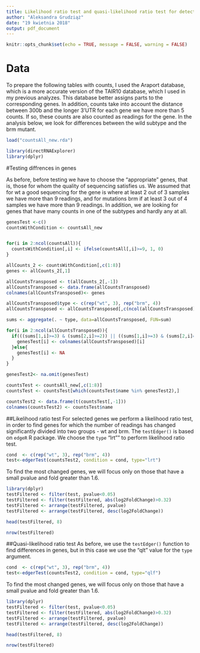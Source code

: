 ```yaml
---
title: Likelihood ratio test and quasi-likelihood ratio test for detecting changed genes
author: "Aleksandra Grudziąż"
date: "19 kwietnia 2018"
output: pdf_document
---
```


```r
knitr::opts_chunk$set(echo = TRUE, message = FALSE, warning = FALSE)
```

# Data
To prepare the following tables with counts, I used the Araport database, which is a more accurate version of the TAIR10 database, which I used in my previous analyzes. This database better assigns parts to the corresponding genes. In addition, counts take into account the distance between 300b and the longer 3'UTR for each gene we have more than 5 counts. If so, these counts are also counted as readings for the gene. In the analysis below, we look for differences between the wild subtype and the brm mutant.
```r
load("countsAll_new.rda")
```


```r
library(directRNAExplorer)
library(dplyr)
```

#Testing diffrences in genes

As before, before testing we have to choose the "appropriate" genes, that is, those for whom the quality of sequencing satisfies us. We assumed that for wt a good sequencing for the gene is where at least 2 out of 3 samples we have more than 9 readings, and for mutations brm if at least 3 out of 4 samples we have more than 9 readings. In addition, we are looking for genes that have many counts in one of the subtypes and hardly any at all.
```r
genesTest <-c() 
countsWithCondition <- countsAll_new


for(i in 2:ncol(countsAll)){
  countsWithCondition[,i] <- ifelse(countsAll[,i]>=9, 1, 0)
}

allCounts_2 <- countsWithCondition[,c(1:8)]
genes <- allCounts_2[,1]

allCountsTransposed <- t(allCounts_2[,-1])
allCountsTransposed <- data.frame(allCountsTransposed)
colnames(allCountsTransposed)<- genes

allCountsTransposed$type <- c(rep("wt", 3), rep("brm", 4))
allCountsTransposed <- allCountsTransposed[,c(ncol(allCountsTransposed), 1:(ncol(allCountsTransposed)-1))]

sums <- aggregate(. ~ type, data=allCountsTransposed, FUN=sum)

for(i in 2:ncol(allCountsTransposed)){
  if(((sums[1,i]>=3) & (sums[2,i]>=2)) || ((sums[1,i]>=3) & (sums[2,i]==0))||((sums[1,i]==0) & (sums[2,i]>=2))){
    genesTest[i] <- colnames(allCountsTransposed)[i] 
  }else{
    genesTest[i] <- NA
  }
}

genesTest2<- na.omit(genesTest)

countsTest <- countsAll_new[,c(1:8)]
countsTest <- countsTest[which(countsTest$name %in% genesTest2),]

countsTest2 <- data.frame(t(countsTest[,-1]))
colnames(countsTest2) <- countsTest$name

```


##Likelihood ratio test
For selected genes we perform a likelihood ratio test, in order to find genes for which the number of readings has changed significantly divided into two groups - wt and brm.
The `testEdger()` is based on `edgeR` R package.
We choose the `type` "lrt"" to perform likelihood ratio test.
```r
cond  <- c(rep("wt", 3), rep("brm", 4))
test<-edgerTest(countsTest2, condition = cond, type="lrt")
```

To find the most changed genes, we will focus only on those that have a small pvalue and fold greater than 1.6.
```r
library(dplyr)
testFiltered <- filter(test, pvalue<0.05)
testFiltered <- filter(testFiltered, abs(log2FoldChange)>0.32)
testFiltered <- arrange(testFiltered, pvalue)
testFiltered <- arrange(testFiltered, desc(log2FoldChange))

head(testFiltered, 8)
```


```r
nrow(testFiltered)
```



##Quasi-likelihood ratio test
As before, we use the `testEdger()` function to find differences in genes, but in this case we use the "qlt" value for the `type` argument.

```r
cond  <- c(rep("wt", 3), rep("brm", 4))
test<-edgerTest(countsTest2, condition = cond, type="qlf")
```


To find the most changed genes, we will focus only on those that have a small pvalue and fold greater than 1.6.
```r
library(dplyr)
testFiltered <- filter(test, pvalue<0.05)
testFiltered <- filter(testFiltered, abs(log2FoldChange)>0.32)
testFiltered <- arrange(testFiltered, pvalue)
testFiltered <- arrange(testFiltered, desc(log2FoldChange))

head(testFiltered, 8)
```


```r
nrow(testFiltered)
```

